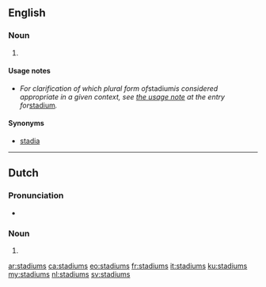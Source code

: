 ==English==

===Noun===
{{head|en|plural}} {{g|p}}

# {{plural of|stadium|lang=en}}

====Usage notes====
* ''For clarification of which plural form of ''stadium'' is considered appropriate in a given context, see [[stadium#Usage notes|the usage note]] at the entry for ''[[stadium]]''.''

====Synonyms====
* {{sense|plural form of stadium}} [[stadia]]

----

==Dutch==

===Pronunciation===
* {{audio|Nl-stadiums.ogg|Audio|lang=nl}}

===Noun===
{{head|nl|noun plural form}}

# {{nl-noun form of|pl|stadium}}

[[ar:stadiums]]
[[ca:stadiums]]
[[eo:stadiums]]
[[fr:stadiums]]
[[it:stadiums]]
[[ku:stadiums]]
[[my:stadiums]]
[[nl:stadiums]]
[[sv:stadiums]]